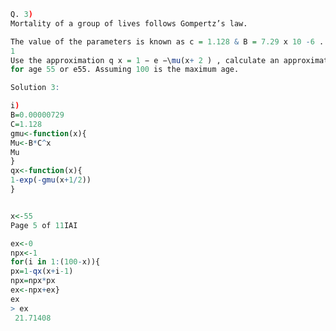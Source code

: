 

```r
Q. 3)
Mortality of a group of lives follows Gompertz’s law. 

The value of the parameters is known as c = 1.128 & B = 7.29 x 10 -6 .
1
Use the approximation q x = 1 − e −\mu(x+ 2 ) , calculate an approximate of the curtate value
for age 55 or e55. Assuming 100 is the maximum age.

Solution 3:


```


```r
i)
B=0.00000729
C=1.128
gmu<-function(x){
Mu<-B*C^x
Mu
}
qx<-function(x){
1-exp(-gmu(x+1/2))
}



```


```r
x<-55
Page 5 of 11IAI

ex<-0
npx<-1
for(i in 1:(100-x)){
px=1-qx(x+i-1)
npx=npx*px
ex<-npx+ex}
ex
> ex
 21.71408
```
